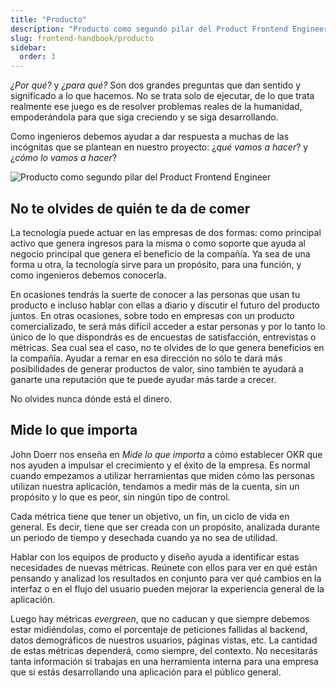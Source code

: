 ```yaml
---
title: "Producto"
description: "Producto como segundo pilar del Product Frontend Engineer"
slug: frontend-handbook/producto
sidebar:
  order: 3
---
```


_¿Por qué?_ y _¿para qué?_ Son dos grandes preguntas que dan sentido y significado a lo que hacemos. No se trata solo de ejecutar, de lo que trata realmente ese juego es de resolver problemas reales de la humanidad, empoderándola para que siga creciendo y se siga desarrollando.

Como ingenieros debemos ayudar a dar respuesta a muchas de las incógnitas que se plantean en nuestro proyecto: ¿_qué vamos a hacer_? y ¿_cómo lo vamos a hacer_?

![Producto como segundo pilar del Product Frontend Engineer](./__assets__/product-pillar.png)

## No te olvides de quién te da de comer

La tecnología puede actuar en las empresas de dos formas: como principal activo que genera ingresos para la misma o como soporte que ayuda al negocio principal que genera el beneficio de la compañía. Ya sea de una forma u otra, la tecnología sirve para un propósito, para una función, y como ingenieros debemos conocerla.

En ocasiones tendrás la suerte de conocer a las personas que usan tu producto e incluso hablar con ellas a diario y discutir el futuro del producto juntos. En otras ocasiones, sobre todo en empresas con un producto comercializado, te será más difícil acceder a estar personas y por lo tanto lo único de lo que dispondrás es de encuestas de satisfacción, entrevistas o métricas. Sea cual sea el caso, no te olvides de lo que genera beneficios en la compañía. Ayudar a remar en esa dirección no sólo te dará más posibilidades de generar productos de valor, sino también te ayudará a ganarte una reputación que te puede ayudar más tarde a crecer.

No olvides nunca dónde está el dinero.

## Mide lo que importa

John Doerr nos enseña en _Mide lo que importa_ a cómo establecer OKR que nos ayuden a impulsar el crecimiento y el éxito de la empresa. Es normal cuando empezamos a utilizar herramientas que miden cómo las personas utilizan nuestra aplicación, tendamos a medir más de la cuenta, sin un propósito y lo que es peor, sin ningún tipo de control.

Cada métrica tiene que tener un objetivo, un fin, un ciclo de vida en general. Es decir, tiene que ser creada con un propósito, analizada durante un periodo de tiempo y desechada cuando ya no sea de utilidad.

Hablar con los equipos de producto y diseño ayuda a identificar estas necesidades de nuevas métricas. Reúnete con ellos para ver en qué están pensando y analizad los resultados en conjunto para ver qué cambios en la interfaz o en el flujo del usuario pueden mejorar la experiencia general de la aplicación.

Luego hay métricas _evergreen_, que no caducan y que siempre debemos estar midiéndolas, como el porcentaje de peticiones fallidas al backend, datos demográficos de nuestros usuarios, páginas vistas, etc. La cantidad de estas métricas dependerá, como siempre, del contexto. No necesitarás tanta información si trabajas en una herramienta interna para una empresa que si estás desarrollando una aplicación para el público general.